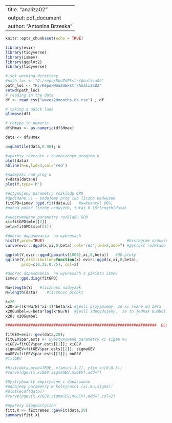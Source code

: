﻿---
title: "analiza02"
output: pdf_document
author: "Antonina Brzeska"
---

```r
knitr::opts_chunk$set(echo = TRUE)
```


```r
library(evir)
library(tidyverse)
library(ismev)
library(ggplot2)
library(tidyverse)
```



```r

# set working directory
#path_loc <- "C:/repo/ModZdEkstr/Analiza02"
path_loc <- "H:/Repo/ModZdEkstr/Analiza02"
setwd(path_loc)
# reading in the data
df <- read_csv("waves20months-ok.csv") ; df

# taking a quick look
glimpse(df)

# retype to numeric
df$Hmax <- as.numeric(df$Hmax)

data <- df$Hmax

u=quantile(data,0.90); u

```

```r

#wykresy rozrzutu z zaznaczonym progiem u 
plot(data)
abline(h=u,lwd=3,col='red')   

#nadwyzki nad prog u
Y=data[data>u]
plot(Y,type='h')

```
```r

#estymujemy parametry rozkladu GPD
#gpd(dane,u) - podajemy prog lub liczbe nadwyzek
fitGPD=ismev::gpd.fit(data,u)   #u=kwantyl 90%, 
#można podać liczbę nadwyżek, tutaj 0.10*length(data)

#wyestymowane parametry rozkladu GPD
xi=fitGPD$mle[[2]]
beta=fitGPD$mle[[1]]

```
```r

#dobroc dopasowania  na wykresach 
hist(Y,prob=TRUE)                                    #histogram nadwyżek
curve(evir::dgpd(x,xi,0,beta),col='red',lwd=2,add=T) #gęstość rozkładu GPD

qqplot(Y,evir::qgpd(ppoints(1000),xi,0,beta))   #QQ-ploty
qqline(Y,distribution=function(x) evir::qgpd(x,xi,0,beta),
       prob=c(0.25,0.75), col=2)

```
```r

#dobroc dopasowania  na wykresach z pakietu ismev
ismev::gpd.diag(fitGPD)
```
```r

Nu=length(Y)   #licznosc nadwyzek
N=length(data)    #licznosc probki

k=20
x20=u+((k*Nu/N)^xi-1)*beta/xi #jesli przyjmiemy, ze xi rozne od zera 
x20Gumbel=u+beta*log(k*Nu/N)  #jesli zdecydujemy,  ze to jednak Gumbel
x20; x20Gumbel

```

```r
##################################################################  BLOKI

fitGEV=evir::gev(data,20); 
fitGEV$par.ests #- wyestymowane parametry xi sigma mu
xiGEV=fitGEV$par.ests[[1]]; xiGEV
sigmaGEV=fitGEV$par.ests[[2]]; sigmaGEV
muGEV=fitGEV$par.ests[[3]]; muGEV
#fitGEV
```
```r
#hist(data,prob=TRUE, xlim=c(-3,7), ylim =c(0,0.3))
#curve(dgev(x,xiGEV,sigmaGEV,muGEV),add=T)
```
```r
#Dystrybuanty empiryczne i dopasowane 
#podajemy parametry w kolejnosci (xi,mu,sigma)!
#plot(ecdf(data))
#curve(pgev(x,xiGEV,sigmaGEV,muGEV),add=T,col=2)
```
```r
#Wykresy diagnostyczne 
fitt.X <- fExtremes::gevFit(data,20)
summary(fitt.X)

```

